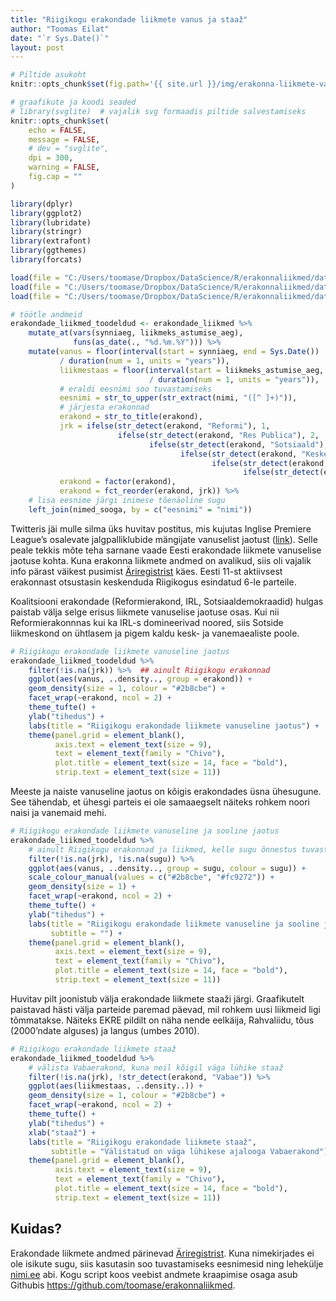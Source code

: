 ```yaml
---
title: "Riigikogu erakondade liikmete vanus ja staaž"
author: "Toomas Eilat"
date: "`r Sys.Date()`"
layout: post
---
```


```r
# Piltide asukoht
knitr::opts_chunk$set(fig.path='{{ site.url }}/img/erakonna-liikmete-vanus-')
```

```r
# graafikute ja koodi seaded
# library(svglite)  # vajalik svg formaadis piltide salvestamiseks
knitr::opts_chunk$set(
    echo = FALSE, 
    message = FALSE,
    # dev = "svglite",
    dpi = 300,
    warning = FALSE,
    fig.cap = ""
)
```

```r
library(dplyr)
library(ggplot2)
library(lubridate)
library(stringr)
library(extrafont)
library(ggthemes)
library(forcats)

load(file = "C:/Users/toomase/Dropbox/DataScience/R/erakonnaliikmed/data/erakondade_liikmes.RData")
load(file = "C:/Users/toomase/Dropbox/DataScience/R/erakonnaliikmed/data/nimed_sooga.RData")
load(file = "C:/Users/toomase/Dropbox/DataScience/R/erakonnaliikmed/data/eesnime_sugu.RData")

# töötle andmeid
erakondade_liikmed_toodeldud <- erakondade_liikmed %>%
    mutate_at(vars(synniaeg, liikmeks_astumise_aeg), 
              funs(as_date(., "%d.%m.%Y"))) %>%
    mutate(vanus = floor(interval(start = synniaeg, end = Sys.Date())
           / duration(num = 1, units = "years")),
           liikmestaas = floor(interval(start = liikmeks_astumise_aeg, end = Sys.Date())
                               / duration(num = 1, units = "years")),
           # eraldi eesnimi soo tuvastamiseks
           eesnimi = str_to_upper(str_extract(nimi, "([^ ]+)")),
           # järjesta erakonnad
           erakond = str_to_title(erakond),
           jrk = ifelse(str_detect(erakond, "Reformi"), 1,
                        ifelse(str_detect(erakond, "Res Publica"), 2,
                               ifelse(str_detect(erakond, "Sotsiaald"), 3,
                                      ifelse(str_detect(erakond, "Keske"), 4,
                                             ifelse(str_detect(erakond, "Vabaer"), 5,
                                                    ifelse(str_detect(erakond, "Konserv"), 6, NA)))))),
           erakond = factor(erakond),
           erakond = fct_reorder(erakond, jrk)) %>%
    # lisa eesnime järgi inimese tõenäoline sugu
    left_join(nimed_sooga, by = c("eesnimi" = "nimi"))
```

Twitteris jäi mulle silma üks huvitav postitus, mis kujutas Inglise Premiere League's osalevate jalgpalliklubide mängijate vanuselist jaotust ([link](https://pbs.twimg.com/media/CrREWoPWEAAk2Jc.jpg:large)). Selle peale tekkis mõte teha sarnane vaade Eesti erakondade liikmete vanuselise jaotuse kohta. Kuna erakonna liikmete andmed on avalikud, siis oli vajalik info pärast väikest pusimist [Äriregistrist](https://ariregister.rik.ee/erakonnad) käes. Eesti 11-st aktiivsest erakonnast otsustasin keskenduda Riigikogus esindatud 6-le parteile.

Koalitsiooni erakondade (Reformierakond, IRL, Sotsiaaldemokraadid) hulgas paistab välja selge erisus liikmete vanuselise jaotuse osas. Kui nii Reformierakonnnas kui ka IRL-s domineerivad noored, siis Sotside liikmeskond on ühtlasem ja pigem kaldu kesk- ja vanemaealiste poole.

```r
# Riigikogu erakondade liikmete vanuseline jaotus
erakondade_liikmed_toodeldud %>%
    filter(!is.na(jrk)) %>%  ## ainult Riigikogu erakonnad
    ggplot(aes(vanus, ..density.., group = erakond)) +
    geom_density(size = 1, colour = "#2b8cbe") +
    facet_wrap(~erakond, ncol = 2) +
    theme_tufte() +
    ylab("tihedus") +
    labs(title = "Riigikogu erakondade liikmete vanuseline jaotus") +
    theme(panel.grid = element_blank(),
          axis.text = element_text(size = 9),
          text = element_text(family = "Chivo"),
          plot.title = element_text(size = 14, face = "bold"),
          strip.text = element_text(size = 11))
```

Meeste ja naiste vanuseline jaotus on kõigis erakondades üsna ühesugune. See tähendab, et ühesgi parteis ei ole samaaegselt näiteks rohkem noori naisi ja vanemaid mehi.

```r
# Riigikogu erakondade liikmete vanuseline ja sooline jaotus
erakondade_liikmed_toodeldud %>%
    # ainult Riigikogu erakonnad ja liikmed, kelle sugu õnnestus tuvastada
    filter(!is.na(jrk), !is.na(sugu)) %>%
    ggplot(aes(vanus, ..density.., group = sugu, colour = sugu)) +
    scale_colour_manual(values = c("#2b8cbe", "#fc9272")) +
    geom_density(size = 1) +
    facet_wrap(~erakond, ncol = 2) +
    theme_tufte() +
    ylab("tihedus") +
    labs(title = "Riigikogu erakondade liikmete vanuseline ja sooline jaotus",
         subtitle = "") +
    theme(panel.grid = element_blank(),
          axis.text = element_text(size = 9),
          text = element_text(family = "Chivo"),
          plot.title = element_text(size = 14, face = "bold"),
          strip.text = element_text(size = 11))
```

Huvitav pilt joonistub välja erakondade liikmete staaži järgi. Graafikutelt paistavad hästi välja parteide paremad päevad, mil rohkem uusi liikmeid ligi tõmmatakse. Näiteks EKRE pildilt on näha nende eelkäija, Rahvaliidu, tõus (2000'ndate alguses) ja langus (umbes 2010).

```r
# Riigikogu erakondade liikmete staaž
erakondade_liikmed_toodeldud %>%
    # välista Vabaerakond, kuna neil kõigil väga lühike staaž
    filter(!is.na(jrk), !str_detect(erakond, "Vabae")) %>%
    ggplot(aes(liikmestaas, ..density..)) +
    geom_density(size = 1, colour = "#2b8cbe") +
    facet_wrap(~erakond, ncol = 2) +
    theme_tufte() +
    ylab("tihedus") +
    xlab("staaž") +
    labs(title = "Riigikogu erakondade liikmete staaž",
         subtitle = "Välistatud on väga lühikese ajalooga Vabaerakond") +
    theme(panel.grid = element_blank(),
          axis.text = element_text(size = 9),
          text = element_text(family = "Chivo"),
          plot.title = element_text(size = 14, face = "bold"),
          strip.text = element_text(size = 11))
```

## Kuidas?
Erakondade liikmete andmed pärinevad [Äriregistrist](https://ariregister.rik.ee/erakonnad). Kuna nimekirjades ei ole isikute sugu, siis kasutasin soo tuvastamiseks eesnimesid ning lehekülje [nimi.ee](http://nimi.ee/) abi. Kogu script koos veebist andmete kraapimise osaga asub Githubis [https://github.com/toomase/erakonnaliikmed](https://github.com/toomase/erakonnaliikmed).